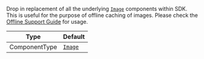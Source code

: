 Drop in replacement of all the underlying [`Image`](https://reactnative.dev/docs/next/image) components within SDK.
This is useful for the purpose of offline caching of images. Please check the [Offline Support Guide](https://getstream.io/chat/docs/sdk/reactnative/basics/offline-support/) for usage.

| Type          | Default                                            |
| ------------- | -------------------------------------------------- |
| ComponentType | [`Image`](https://reactnative.dev/docs/next/image) |
